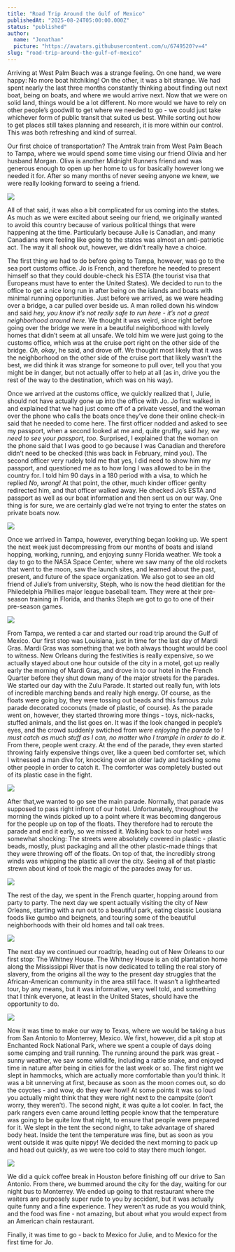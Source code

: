 ```yaml
---
title: "Road Trip Around the Gulf of Mexico"
publishedAt: "2025-08-24T05:00:00.000Z"
status: "published"
author:
  name: "Jonathan"
  picture: "https://avatars.githubusercontent.com/u/6749520?v=4"
slug: "road-trip-around-the-gulf-of-mexico"
---
```


Arriving at West Palm Beach was a strange feeling. On one hand, we were happy: No more boat hitchiking! On the other, it was a bit strange. We had spent nearly the last three months constantly thinking about finding out next boat, being on boats, and where we would arrive next. Now that we were on solid land, things would be a lot different. No more would we have to rely on other people’s goodwill to get where we needed to go - we could just take whichever form of public transit that suited us best. While sorting out how to get places still takes planning and research, it is more within our control. This was both refreshing and kind of surreal.

Our first choice of transportation? The Amtrak train from West Palm Beach to Tampa, where we would spend some time vising our friend Olivia and her husband Morgan. Oliva is another Midnight Runners friend and was generous enough to open up her home to us for basically however long we needed it for. After so many months of never seeing anyone we knew, we were really looking forward to seeing a friend.

![](https://s3.ca-east-006.backblazeb2.com/photos-jujujojo/usa/IMG_5325.jpeg)

All of that said, it was also a bit complicated for us coming into the states. As much as we were excited about seeing our friend, we originally wanted to avoid this country because of various political things that were happening at the time. Particularly because Julie is Canadian, and many Canadians were feeling like going to the states was almost an anti-patriotic act. The way it all shook out, however, we didn’t really have a choice.

The first thing we had to do before going to Tampa, however, was go to the sea port customs office. Jo is French, and therefore he needed to present himself so that they could double-check his ESTA (the tourist visa that Europeans must have to enter the United States). We decided to run to the office to get a nice long run in after being on the islands and boats with minimal running opportunities. Just before we arrived, as we were heading over a bridge, a car pulled over beside us. A man rolled down his window and said *hey, you know it’s not really safe to run here - it’s not a great neighborhood around here*. We thought it was weird, since right before going over the bridge we were in a beautiful neighborhood with lovely homes that didn’t seem at all unsafe. We told him we were just going to the customs office, which was at the cruise port right on the other side of the bridge. *Oh, okay*, he said, and drove off. We thought most likely that it was the neighborhood on the other side of the cruise port that likely wasn’t the best, we did think it was strange for someone to pull over, tell you that you might be in danger, but not actually offer to help at all (as in, drive you the rest of the way to the destination, which was on his way).

Once we arrived at the customs office, we quickly realized that I, Julie, should not have actually gone up into the office with Jo. Jo first walked in and explained that we had just come off of a private vessel, and the woman over the phone who calls the boats once they’ve done their online check-in said that he needed to come here. The first officer nodded and asked to see my passport, when a second looked at me and, quite gruffly, said *hey, we need to see your passport, too*. Surprised, I explained that the woman on the phone said that I was good to go because I was Canadian and therefore didn’t need to be checked (this was back in February, mind you). The second officer very rudely told me that yes, I did need to show him my passport, and questioned me as to how long I was allowed to be in the country for. I told him 90 days in a 180 period with a visa, to which he replied *No, wrong!* At that point, the other, much kinder officer genlty redirected him, and that officer walked away. He checked Jo’s ESTA and passport as well as our boat information and then sent us on our way. One thing is for sure, we are certainly glad we’re not trying to enter the states on private boats now.

![](https://s3.ca-east-006.backblazeb2.com/photos-jujujojo/usa/IMG_5110.jpeg)

Once we arrived in Tampa, however, everything began looking up. We spent the next week just decompressing from our months of boats and island hopping, working, running, and enjoying sunny Florida weather. We took a day to go to the NASA Space Center, where we saw many of the old rockets that went to the moon, saw the launch sites, and learned about the past, present, and future of the space organization. We also got to see an old friend of Julie’s from university, Steph, who is now the head dietitian for the Philedelphia Phillies major league baseball team. They were at their pre-season training in Florida, and thanks Steph we got to go to one of their pre-season games.

![](https://s3.ca-east-006.backblazeb2.com/photos-jujujojo/usa/IMG_5412.jpeg)

From Tampa, we rented a car and started our road trip around the Gulf of Mexico. Our first stop was Louisiana, just in time for the last day of Mardi Gras. Mardi Gras was something that we both always thought would be cool to witness. New Orleans during the festivities is really expensive, so we actually stayed about one hour outside of the city in a motel, got up really early the morning of Mardi Gras, and drove in to our hotel in the French Quarter before they shut down many of the major streets for the parades. We started our day with the Zulu Parade. It started out really fun, with lots of incredible marching bands and really high energy. Of course, as the floats were going by, they were tossing out beads and this famous zulu parade decorated coconuts (made of plastic, of course). As the parade went on, however, they started throwing more things - toys, nick-nacks, stuffed animals, and the list goes on. It was if the look changed in people’s eyes, and the crowd suddenly swtiched from *were enjoying the parade* to *I must catch as much stuff as I can, no matter who I trample in order to do it*. From there, people went crazy. At the end of the parade, they even started throwing fairly expensive things over, like a queen bed comforter set, which I witnessed a man dive for, knocking over an older lady and tackling some other people in order to catch it. The comforter was completely busted out of its plastic case in the fight.

![](https://s3.ca-east-006.backblazeb2.com/photos-jujujojo/usa/IMG_5549.jpeg)

After that,we wanted to go see the main parade. Normally, that parade was supposed to pass right infront of our hotel. Unfortunately, throughout the morning the winds picked up to a point where it was becoming dangerous for the people up on top of the floats. They therefore had to reroute the parade and end it early, so we missed it. Walking back to our hotel was somewhat shocking: The streets were absolutely covered in plastic - plastic beads, mostly, plust packaging and all the other plastic-made things that they were throwing off of the floats. On top of that, the incredibly strong winds was whipping the plastic all over the city. Seeing all of that plastic strewn about kind of took the magic of the parades away for us.

![](https://s3.ca-east-006.backblazeb2.com/photos-jujujojo/usa/IMG_5534.jpeg)

The rest of the day, we spent in the French quarter, hopping around from party to party. The next day we spent actually visiting the city of New Orleans, starting with a run out to a beautiful park, eating classic Lousiana foods like gumbo and beignets, and touring some of the beautiful neighborhoods with their old homes and tall oak trees.

![](https://s3.ca-east-006.backblazeb2.com/photos-jujujojo/usa/IMG_5633.jpeg)

The next day we continued our roadtrip, heading out of New Orleans to our first stop: The Whitney House. The Whitney House is an old plantation home along the Mississippi River that is now dedicated to telling the real story of slavery, from the origins all the way to the present day struggles that the African-American community in the area still face. It wasn’t a lighthearted tour, by any means, but it was informative, very well told, and something that I think everyone, at least in the United States, should have the opportunity to do.

![](https://s3.ca-east-006.backblazeb2.com/photos-jujujojo/usa/IMG_5646.jpeg)

Now it was time to make our way to Texas, where we would be taking a bus from San Antonio to Monterrey, Mexico. We first, however, did a pit stop at Enchanted Rock National Park, where we spent a couple of days doing some camping and trail running. The running around the park was great - sunny weather, we saw some wildlife, including a rattle snake, and enjoyed time in nature after being in cities for the last week or so. The first night we slept in hammocks, which are actually more comfortable than you’d think. It was a bit unnerving at first, because as soon as the moon comes out, so do the coyotes - and wow, do they ever howl! At some points it was so loud you actually might think that they were right next to the campsite (don’t worry, they weren’t). The second night, it was quite a lot cooler. In fact, the park rangers even came around letting people know that the temperature was going to be quite low that night, to ensure that people were prepared for it. We slept in the tent the second night, to take advantage of shared body heat. Inside the tent the temperature was fine, but as soon as you went outside it was quite nippy! We decided the next morning to pack up and head out quickly, as we were too cold to stay there much longer.

![](https://s3.ca-east-006.backblazeb2.com/photos-jujujojo/usa/IMG_5691.jpeg)

We did a quick coffee break in Houston before finishing off our drive to San Antonio. From there, we bummed around the city for the day, waiting for our night bus to Monterrey. We ended up going to that restaurant where the waiters are purposely super rude to you by accident, but it was actually quite funny and a fine experience. They weren’t as rude as you would think, and the food was fine - not amazing, but about what you would expect from an American chain restaurant.

Finally, it was time to go - back to Mexico for Julie, and to Mexico for the first time for Jo.